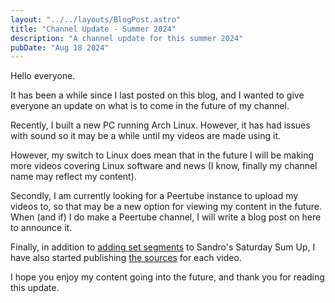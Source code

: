 ```yaml
---
layout: "../../layouts/BlogPost.astro"
title: "Channel Update - Summer 2024"
description: "A channel update for this summer 2024"
pubDate: "Aug 18 2024"
---
```


Hello everyone. 

It has been a while since I last posted on this blog, and I wanted to give everyone an update on what is to come in the future of my channel.

Recently, I built a new PC running Arch Linux. However, it has had issues with sound so it may be a while until my videos are made using it.

However, my switch to Linux does mean that in the future I will be making more videos covering Linux software and news (I know, finally my channel name may reflect my content).

Secondly, I am currently looking for a Peertube instance to upload my videos to, so that may be a new option for viewing my content in the future. When (and if) I do make a Peertube channel, I will write a blog post on here to announce it.

Finally, in addition to [adding set segments](../segments) to Sandro's Saturday Sum Up, I have also started publishing [the sources](../sources) for each video.

I hope you enjoy my content going into the future, and thank you for reading this update.